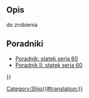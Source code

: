 <languages/>
{{UnfinishedDocu}}

{{Docnav/pl
|[[Ship_Tank/pl|Utwórz nowy zbiornik]]
|[[Ship_LoadCondition/pl|Utwórz nowy warunek obciążenia]]
|[[Ship_Workbench/pl|środowisko pracy Statek]]
|IconL=Ship_Tank.svg
|IconR=Ship_LoadCondition.svg
|IconC=Workbench_Ship.svg
}}

{{GuiCommand/pl
|Name=Ship Capacity
|Name/pl=Statek: Pojemność
|MenuLocation=Ciężary → Krzywa pojemności zbiornika
|Workbenches=[[Ship_Workbench/pl|Statek]]
|Shortcut=
|SeeAlso=
}}

<span id="Description"></span>
==Opis== 

do zrobienia

<span id="Tutorials"></span>
==Poradniki==

* [[FreeCAD-Ship_s60_tutorial/pl|Poradnik: statek seria 60]]
* [[FreeCAD-Ship_s60_tutorial_(II)/pl|Poradnik II: statek seria 60]]


{{Docnav/pl
|[[Ship_Tank/pl|Utwórz nowy zbiornik]]
|[[Ship_LoadCondition/pl|Utwórz nowy warunek obciążenia]]
|[[Ship_Workbench/pl|środowisko pracy Statek]]
|IconL=Ship_Tank.svg
|IconR=Ship_LoadCondition.svg
|IconC=Workbench_Ship.svg
}}

{{Userdocnavi{{#translation:}}}}
[[Category:Ship{{#translation:}}]]